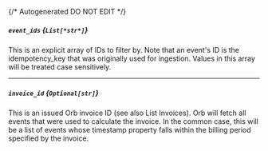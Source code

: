 {/* Autogenerated DO NOT EDIT  */}
##### `event_ids` *{`List[*str*]`}*
This is an explicit array of IDs to filter by. Note that an event's ID is the idempotency_key that was originally used for ingestion. Values in this array will be treated case sensitively.

---
##### `invoice_id` *{`Optional[str]`}*
This is an issued Orb invoice ID (see also List Invoices). Orb will fetch all events that were used to calculate the invoice. In the common case, this will be a list of events whose timestamp property falls within the billing period specified by the invoice.

